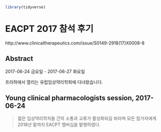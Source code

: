 ```r
library(tidyverse)
```

# EACPT 2017 참석 후기

http://www.clinicaltherapeutics.com/issue/S0149-2918(17)X0008-8

## Abstract

2017-06-24 금요일 - 2017-06-27 화요일

프라하에서 열리는 유럽임상약리학회에 다녀왔습니다.

## Young clinical pharmacologists session, 2017-06-24

> 젊은 임상약리학자들 간의 소통과 교류가 활성화되길 바라며 모든 참가자에게 2018년 말까지 EACPT 멤버십을 발행하였다.



